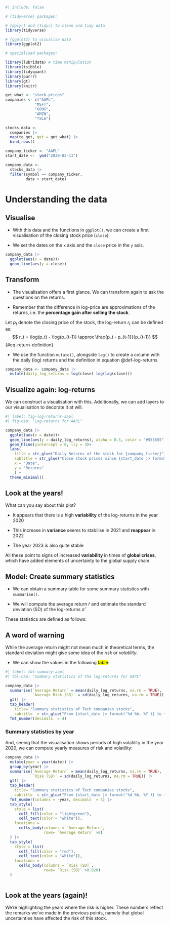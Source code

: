 ```r
#| include: false

# {tidyverse} packages:

# {dplyr} and {tidyr} to clean and tidy data
library(tidyverse)

# {ggplot2} to visualise data
library(ggplot2)

# specialised packages:

library(lubridate) # time manipulation
library(tsibble)
library(tidyquant)
library(purrr)
library(gt)
library(knitr)

get_what <- "stock.prices"
companies <- c("AAPL",
             "MSFT",
             "GOOG",
             "AMZN",
             "TSLA")

stocks_data <- 
  companies |> 
  map(tq_get, get = get_what) |> 
  bind_rows()

company_ticker <- "AAPL"
start_date <-  ymd("2020-03-11")

company_data <- 
  stocks_data |> 
  filter(symbol == company_ticker, 
         date > start_date) 
```

# Understanding the data

## Visualise

-   With this data and the functions in `ggplot()`, we can create a first visualisation of the closing stock price (`close`).

-   We set the dates on the `x` axis and the `close` price in the `y` axis.

```r
company_data |> 
  ggplot(aes(x = date))+
  geom_line(aes(y = close)) 
```

## Transform

-   The visualisation offers a first glance. We can transform again to ask the questions on the returns.

-   Remember that the difference in log-price are approximations of the returns, i.e. the **percentage gain after selling the stock**.

::: {#def-log-returns}
Let $p_t$ denote the closing price of the stock, the log-return $r_t$ can be defined as: $$
r_t = \log(p_t) - \log(p_{t-1}) \approx \frac{p_t - p_{t-1}}{p_{t-1}}
$$ {#eq-return-definition}
:::

-   We use the function `mutate()`, alongside `lag()` to create a column with the daily (log) returns and the definition in equation @def-log-returns

```r
company_data <- company_data |> 
  mutate(daily_log_returns = log(close)-log(lag(close)))
```

## Visualize again: log-returns

We can construct a visualisation with this. Additionally, we can add layers to our visualisation to decorate it at will.

```r
#| label: fig-log-returns-aapl
#| fig-cap: "Log-returns for AAPL"

company_data |> 
  ggplot(aes(x = date))+
  geom_line(aes(y = daily_log_returns), alpha = 0.5, color = "#555555") +
  geom_hline(yintercept = 0, lty = 3)+
  labs(
    title = str_glue("Daily Returns of the stock for {company_ticker}"), 
    subtitle = str_glue("Close stock prices since {start_date |> format('%d %B, %Y')}"),
    x = "Date",
    y = "Returns"
    ) + 
  theme_minimal()
```

::: callout-important
## Look at the years!

What can you say about this plot?

-   It appears that there is a high **variability** of the log-returns in the year 2020

-   This increase in **variance** seems to stabilise in 2021 and **reappear** in 2022

-   The year 2023 is also quite stable

All these point to signs of increased **variability** in times of **global crises**, which have added elements of uncertainty to the global supply chain.
:::

## Model: Create summary statistics

-   We can obtain a summary table for some summary statistics with `summarise()`.

-   We will compute the average return $\bar{r}$ and estimate the standard deviation (SD) of the log-returns $\hat{\sigma}$

::: {#def-summary-statistics}
These statistics are defined as follows:

```{=tex}
\begin{align}
  \bar{r} &= \frac{1}{T}\sum_{t=1}^T r_t\\
  \hat{\sigma}  &= \sqrt{\frac{1}{T-1}\sum_{t=1}^T \left(r_t - \bar{r}\right)^2}
\end{align}
```
:::

::: callout-caution
## A word of warning

While the average return might not mean much in theoretical terms, the standard deviation might give some idea of the *risk* or *volatility*.
:::

-   We can show the values in the following <mark>table</mark>:

```r
#| label: tbl-summary-aapl
#| tbl-cap: "Summary statistics of the log-returns for AAPL"

company_data |> 
  summarise(`Average Return` = mean(daily_log_returns, na.rm = TRUE), 
            `Average Risk (SD)` = sd(daily_log_returns, na.rm = TRUE)) |> 
  gt() |> 
  tab_header(
    title= "Summary statistics of Tech companies stocks",
    subtitle  = str_glue("From {start_date |> format('%d %b, %Y')} to {Sys.Date() |> format('%d %b, %Y')}")) |> 
  fmt_number(decimals  = 4)
```

### Summary statistics by year

And, seeing that the visualisation shows periods of high volatility in the year 2020, we can compute yearly measures of risk and volatility:

```r
company_data |> 
  mutate(year = year(date)) |> 
  group_by(year) |> 
  summarise(`Average Return` = mean(daily_log_returns, na.rm = TRUE), 
            `Risk (SD)` = sd(daily_log_returns, na.rm = TRUE)) |> 
  gt() |> 
  tab_header(
    title= "Summary statistics of Tech companies stocks",
    subtitle  = str_glue("From {start_date |> format('%d %b, %Y')} to {Sys.Date() |> format('%d %b, %Y')}")) |> 
  fmt_number(columns = -year, decimals  = 4) |> 
  tab_style(
    style = list(
      cell_fill(color = "lightgreen"), 
      cell_text(color = "white")), 
    locations = 
      cells_body(columns = `Average Return`, 
                 rows= `Average Return` >0)
  ) |> 
  tab_style(
    style = list(
      cell_fill(color = "red"), 
      cell_text(color = "white")), 
    locations = 
      cells_body(columns = `Risk (SD)`, 
                 rows= `Risk (SD)` >0.020)
  )
  

```

::: callout-important
## Look at the years (again)!

We're highlighting the years where the risk is higher. These numbers reflect the remarks we've made in the previous points, namely that global uncertainties have affected the risk of this stock.
:::
